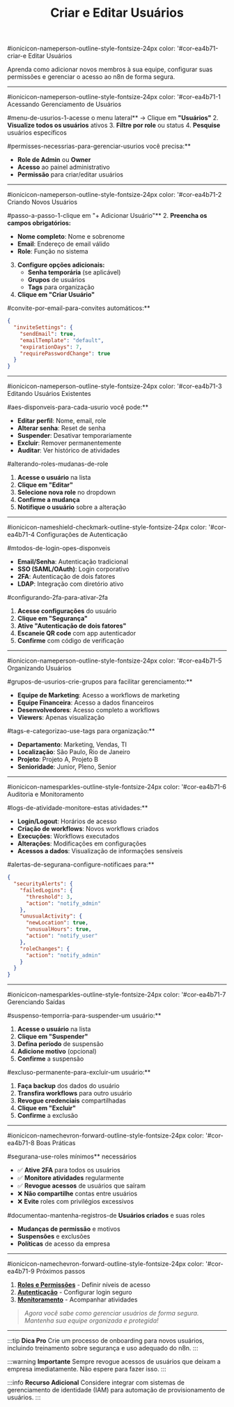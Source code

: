 ﻿---
sidebar_position: 2
title: Criar e Editar Usuários
description: Como adicionar, configurar e gerenciar usuários no n8n
keywords: [n8n, usuários, criar, editar, gerenciar, equipe, colaboração]
---


#ionicicon-nameperson-outline-style-fontsize-24px color: '#cor-ea4b71-criar-e Editar Usuários

Aprenda como adicionar novos membros à sua equipe, configurar suas permissões e gerenciar o acesso ao n8n de forma segura.

---

#ionicicon-nameperson-outline-style-fontsize-24px color: '#cor-ea4b71-1 Acessando Gerenciamento de Usuários

#menu-de-usurios-1-acesse o menu lateral** → Clique em **"Usuários"**
2. **Visualize todos os usuários** ativos
3. **Filtre por role** ou status
4. **Pesquise** usuários específicos

#permisses-necessrias-para-gerenciar-usurios você precisa:**

- **Role de Admin** ou **Owner**
- **Acesso** ao painel administrativo
- **Permissão** para criar/editar usuários

---

#ionicicon-nameperson-outline-style-fontsize-24px color: '#cor-ea4b71-2 Criando Novos Usuários

#passo-a-passo-1-clique em "+ Adicionar Usuário"**
2. **Preencha os campos obrigatórios:**
   - **Nome completo**: Nome e sobrenome
   - **Email**: Endereço de email válido
   - **Role**: Função no sistema
3. **Configure opções adicionais:**
   - **Senha temporária** (se aplicável)
   - **Grupos** de usuários
   - **Tags** para organização
4. **Clique em "Criar Usuário"**

#convite-por-email-para-convites automáticos:**

```json
{
  "inviteSettings": {
    "sendEmail": true,
    "emailTemplate": "default",
    "expirationDays": 7,
    "requirePasswordChange": true
  }
}
```

---

#ionicicon-nameperson-outline-style-fontsize-24px color: '#cor-ea4b71-3 Editando Usuários Existentes

#aes-disponveis-para-cada-usurio você pode:**

- **Editar perfil**: Nome, email, role
- **Alterar senha**: Reset de senha
- **Suspender**: Desativar temporariamente
- **Excluir**: Remover permanentemente
- **Auditar**: Ver histórico de atividades

#alterando-roles-mudanas-de-role

1. **Acesse o usuário** na lista
2. **Clique em "Editar"**
3. **Selecione nova role** no dropdown
4. **Confirme a mudança**
5. **Notifique o usuário** sobre a alteração

---

#ionicicon-nameshield-checkmark-outline-style-fontsize-24px color: '#cor-ea4b71-4 Configurações de Autenticação

#mtodos-de-login-opes-disponveis

- **Email/Senha**: Autenticação tradicional
- **SSO (SAML/OAuth)**: Login corporativo
- **2FA**: Autenticação de dois fatores
- **LDAP**: Integração com diretório ativo

#configurando-2fa-para-ativar-2fa

1. **Acesse configurações** do usuário
2. **Clique em "Segurança"**
3. **Ative "Autenticação de dois fatores"**
4. **Escaneie QR code** com app autenticador
5. **Confirme** com código de verificação

---

#ionicicon-nameperson-outline-style-fontsize-24px color: '#cor-ea4b71-5 Organizando Usuários

#grupos-de-usurios-crie-grupos para facilitar gerenciamento:**

- **Equipe de Marketing**: Acesso a workflows de marketing
- **Equipe Financeira**: Acesso a dados financeiros
- **Desenvolvedores**: Acesso completo a workflows
- **Viewers**: Apenas visualização

#tags-e-categorizao-use-tags para organização:**

- **Departamento**: Marketing, Vendas, TI
- **Localização**: São Paulo, Rio de Janeiro
- **Projeto**: Projeto A, Projeto B
- **Senioridade**: Junior, Pleno, Senior

---

#ionicicon-namesparkles-outline-style-fontsize-24px color: '#cor-ea4b71-6 Auditoria e Monitoramento

#logs-de-atividade-monitore-estas atividades:**

- **Login/Logout**: Horários de acesso
- **Criação de workflows**: Novos workflows criados
- **Execuções**: Workflows executados
- **Alterações**: Modificações em configurações
- **Acessos a dados**: Visualização de informações sensíveis

#alertas-de-segurana-configure-notificaes para:**

```json
{
  "securityAlerts": {
    "failedLogins": {
      "threshold": 3,
      "action": "notify_admin"
    },
    "unusualActivity": {
      "newLocation": true,
      "unusualHours": true,
      "action": "notify_user"
    },
    "roleChanges": {
      "action": "notify_admin"
    }
  }
}
```

---

#ionicicon-namesparkles-outline-style-fontsize-24px color: '#cor-ea4b71-7 Gerenciando Saídas

#suspenso-temporria-para-suspender-um usuário:**

1. **Acesse o usuário** na lista
2. **Clique em "Suspender"**
3. **Defina período** de suspensão
4. **Adicione motivo** (opcional)
5. **Confirme** a suspensão

#excluso-permanente-para-excluir-um usuário:**

1. **Faça backup** dos dados do usuário
2. **Transfira workflows** para outro usuário
3. **Revogue credenciais** compartilhadas
4. **Clique em "Excluir"**
5. **Confirme** a exclusão

---

#ionicicon-namechevron-forward-outline-style-fontsize-24px color: '#cor-ea4b71-8 Boas Práticas

#segurana-use-roles mínimos** necessários
- ✅ **Ative 2FA** para todos os usuários
- ✅ **Monitore atividades** regularmente
- ✅ **Revogue acessos** de usuários que saíram
- ❌ **Não compartilhe** contas entre usuários
- ❌ **Evite** roles com privilégios excessivos

#documentao-mantenha-registros-de **Usuários criados** e suas roles
- **Mudanças de permissão** e motivos
- **Suspensões** e exclusões
- **Políticas** de acesso da empresa

---

#ionicicon-namechevron-forward-outline-style-fontsize-24px color: '#cor-ea4b71-9 Próximos passos

1. **[Roles e Permissões](./roles-permissoes)** - Definir níveis de acesso
2. **[Autenticação](./autenticacao)** - Configurar login seguro
3. **[Monitoramento](../monitoring/visualizar-execucoes)** - Acompanhar atividades

> *Agora você sabe como gerenciar usuários de forma segura. Mantenha sua equipe organizada e protegida!*

---

:::tip **Dica Pro**
Crie um processo de onboarding para novos usuários, incluindo treinamento sobre segurança e uso adequado do n8n.
:::

:::warning **Importante**
Sempre revogue acessos de usuários que deixam a empresa imediatamente. Não espere para fazer isso.
:::

:::info **Recurso Adicional**
Considere integrar com sistemas de gerenciamento de identidade (IAM) para automação de provisionamento de usuários.
:::

